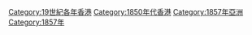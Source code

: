 [[Category:19世紀各年香港|Category:19世紀各年香港]]
[[Category:1850年代香港|Category:1850年代香港]]
[[Category:1857年亞洲|Category:1857年亞洲]]
[[Category:1857年|Category:1857年]]